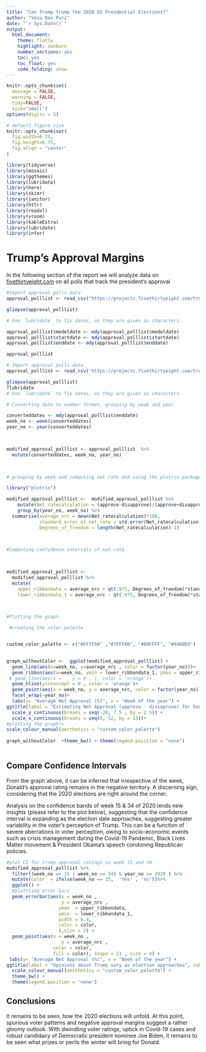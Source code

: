 ```yaml
---
title: "Can Trump trump the 2020 US Presdential Elections?"
author: "Vasu Dev Puri"
date: "`r Sys.Date()`"
output:
  html_document:
    theme: flatly
    highlight: zenburn
    number_sections: yes
    toc: yes
    toc_float: yes
    code_folding: show
---
```



```r
knitr::opts_chunk$set(
  message = FALSE, 
  warning = FALSE, 
  tidy=FALSE,     
  size="small")   
options(digits = 3)

# default figure size
knitr::opts_chunk$set(
  fig.width=6.75, 
  fig.height=6.75,
  fig.align = "center"
)
```


```r
library(tidyverse)  
library(mosaic)
library(ggthemes)
library(lubridate)
library(here)
library(skimr)
library(janitor)
library(httr)
library(readxl)
library(vroom)
library(kableExtra)
library(lubridate)
library(infer)
```


# Trump's Approval Margins

In the following section of the report we will analyze data on [fivethirtyeight.com](https://projects.fivethirtyeight.com/trump-approval-ratings) on all polls that track the president's approval

```r
 
#Import approval polls data
approval_polllist <- read_csv("https://projects.fivethirtyeight.com/trump-approval-data/approval_polllist.csv")

glimpse(approval_polllist)

# Use `lubridate` to fix dates, as they are given as characters.

approval_polllist$modeldate <- mdy(approval_polllist$modeldate)
approval_polllist$startdate <- mdy(approval_polllist$startdate)
approval_polllist$enddate <- mdy(approval_polllist$enddate)

approval_polllist

```



```r
# Import approval polls data
approval_polllist <- read_csv('https://projects.fivethirtyeight.com/trump-approval-data/approval_polllist.csv')

glimpse(approval_polllist)
?lubridate
# Use `lubridate` to fix dates, as they are given as characters.

# Converting date to number format, grouping by week and year

converteddates <- mdy(approval_polllist$enddate)
week_no <- week(converteddates)
year_no <- year(converteddates)

 

modified_approval_polllist <- approval_polllist  %>% 
  mutate(converteddates, week_no, year_no)

 

# grouping by week and computing net rate and using the plotrix package to compute std.error

library("plotrix")

modified_approval_polllist <-  modified_approval_polllist %>%
    mutate(Net_ratecalculation = (approve-disapprove)/(approve+disapprove)) %>%
    group_by(year_no, week_no) %>%  
  summarise(average_nrc = mean(Net_ratecalculation)*100, 
            standard_error_of_net_rate = std.error(Net_ratecalculation)*100,
            Degrees_of_freedom = length(Net_ratecalculation)-1)
               


#Computing confidence intervals of net rate

 

modified_approval_polllist <- 
  modified_approval_polllist %>% 
  mutate(
    upper_ribbondata = average_nrc + qt(.975, Degrees_of_freedom)*standard_error_of_net_rate,
    lower_ribbondata_1 = average_nrc - qt(.975, Degrees_of_freedom)*standard_error_of_net_rate)

 

#Plotting the graph

 #creating the color palette


custom_color_palette <- c("#FF7F50" ,"#7FFF00", "#00FFFF", "#9400D3")

 
graph_withoutColor <-  ggplot(modified_approval_polllist) +
  geom_line(aes(x=week_no, y=average_nrc , color = factor(year_no)))+
  geom_ribbon(aes(x=week_no, ymin = lower_ribbondata_1, ymax = upper_ribbondata, fill = factor(year_no)), alpha=0.2)+
 # geom_line(aes(x =  , y = 0 , ), color = 'orange')+
  geom_hline(yintercept = 0 , color = 'orange')+
  geom_point(aes(x = week_no, y = average_nrc, color = factor(year_no)))+
  facet_wrap(~year_no)+
  labs(y= "Average Net Approval (%)", x = "Week of the year") +
ggtitle(label = "Estimating Net Approval (approve - dissaprove) for Donald Trump", subtitle = "Weekly average of all polls") +
  scale_y_continuous(breaks = seq(-20, 7.5 , by = 2.5)) +
  scale_x_continuous(breaks = seq(0, 52, by = 13))+
#plotting the graph!+
scale_colour_manual(aesthetics = "custom_color_palette") 
                                                                                                                
graph_withoutColor  +theme_bw() + theme(legend.position = "none")                                                                           
                                                                                                                                                                                                         
```


## Compare Confidence Intervals

From the graph above, it can be inferred that irrespective of the week, Donald's approval rating remains in the negative territory. A discerning sign, considering that the 2020 elections are right around the corner.

Analysis on the confidence bands of week 15 & 34 of 2020 lends new insights (please refer to the plot below), suggesting that the confidence interval is expanding as the election date approaches, suggesting greater variability in the voter's perception of Trump. This can be a function of severe aberrations in voter perception, owing to socio-economic events such as crisis management during the Covid-19 Pandemic, Black Lives Matter movement & President Obama's speech condoning Republican policies.

   

```r

#plot CI for trump approval ratings in week 15 and 34
modified_approval_polllist %>%
  filter((week_no == 15 | week_no == 34) & year_no == 2020 ) %>%
  mutate(color  = ifelse(week_no == 15,  'Yes' , 'no'))%>%
  ggplot() + 
  #plottting error bars 
  geom_errorbar(aes(x = week_no , 
                    y = average_nrc ,
                   ymax  = upper_ribbondata,
                   ymin  = lower_ribbondata_1,
                   width = 0.4,
                   color = color,
                   ),size = 2) +
  geom_point(aes(x = week_no , 
                    y = average_nrc ,
                 color = color,
                 fill = color), shape = 21 , size = 4) +
 labs(y= "Average Net Approval (%)", x = "Week of the year") +
ggtitle(label = "Opinions about Trump vary as election approaches", subtitle = "Average of net approval (approve - disapprove) for Trump on selected weeks") +
  scale_colour_manual(aesthetics = "custom_color_palette") +
  theme_bw() +
  theme(legend.position = 'none')
```

## Conclusions

It remains to be seen, how the 2020 elections will unfold. At this point, spurious voter patterns and negative approval margins suggest a rather gloomy outlook. With dwindling voter ratings, uptick in Covid-19  cases and robust candidacy of Democratic president nominee Joe Biden, it remains to be seen what prizes or perils the winter will bring for Donald. 

```r
```